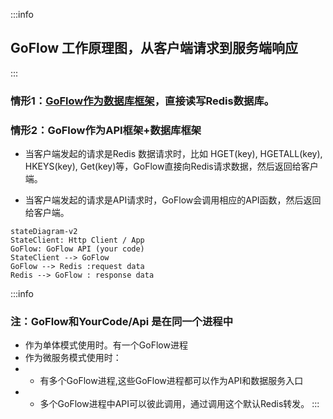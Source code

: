 

:::info
## GoFlow 工作原理图，从客户端请求到服务端响应
:::
### 情形1：[GoFlow作为数据库框架](/zh/GoFlow作为数据库框架/)，直接读写Redis数据库。

### 情形2：GoFlow作为API框架+数据库框架

- 当客户端发起的请求是Redis 数据请求时，比如 HGET(key), HGETALL(key), HKEYS(key), Get(key)等，GoFlow直接向Redis请求数据，然后返回给客户端。
  
- 当客户端发起的请求是API请求时，GoFlow会调用相应的API函数，然后返回给客户端。
  
```mermaid 
stateDiagram-v2
StateClient: Http Client / App
GoFlow: GoFlow API (your code)
StateClient --> GoFlow
GoFlow --> Redis :request data
Redis --> GoFlow : response data
```


:::info
### 注：GoFlow和YourCode/Api 是在同一个进程中
- 作为单体模式使用时。有一个GoFlow进程
- 作为微服务模式使用时：
- - 有多个GoFlow进程,这些GoFlow进程都可以作为API和数据服务入口
- - 多个GoFlow进程中API可以彼此调用，通过调用这个默认Redis转发。 
:::
